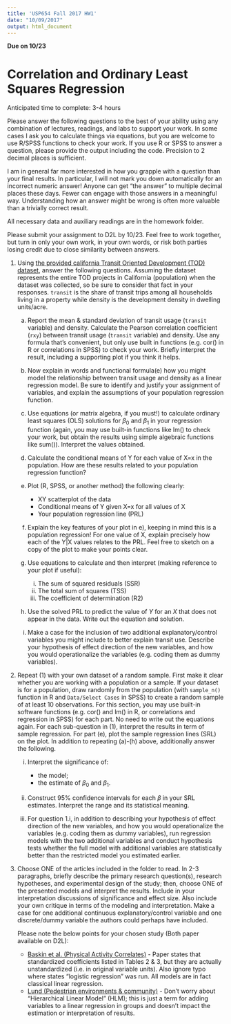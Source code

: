 ```yaml
---
title: 'USP654 Fall 2017 HW1'
date: "10/09/2017"
output: html_document
---
```


**Due on 10/23**

# Correlation and Ordinary Least Squares Regression

Anticipated time to complete: 3-4 hours

Please answer the following questions to the best of your ability using any combination of lectures, readings, and labs to support your work. In some cases I ask you to calculate things via equations, but you are welcome to use R/SPSS functions to check your work. If you use R or SPSS to answer a question, please provide the output including the code. Precision to 2 decimal places is sufficient.

I am in general far more interested in how you grapple with a question than your final results. In particular, I will not mark you down automatically for an incorrect numeric answer! Anyone can get “the answer” to multiple decimal places these days. Fewer can engage with those answers in a meaningful way. Understanding how an answer might be wrong is often more valuable than a trivially correct result.

All necessary data and auxiliary readings are in the homework folder. 

Please submit your assignment to D2L by 10/23. Feel free to work together, but turn in only your own work, in your own words, or risk both parties losing credit due to close similarity between answers.

1. Using [the provided california Transit Oriented Development (TOD) dataset](californiatod.csv), answer the following questions. Assuming the dataset represents the entire TOD projects in California (population) when the dataset was collected, so be sure to consider that fact in your responses. `transit` is the share of transit trips among all households living in a property while density is the development density in dwelling units/acre. 

    a. Report the mean & standard deviation of transit usage (`transit` variable) and density. Calculate the Pearson correlation coefficient (`rxy`) between transit usage (`transit` variable) and density. Use any formula that’s convenient, but only use built in functions (e.g. cor() in R or correlations in SPSS) to check your work. Briefly interpret the result, including a supporting plot if you think it helps.
    
    a. Now explain in words and functional formula(e) how you might model the relationship between transit usage and density  as a linear regression model. Be sure to identify and justify your assignment of variables, and explain the assumptions of your population regression function.

    a. Use equations (or matrix algebra, if you must!) to calculate ordinary least squares (OLS) solutions for $\beta_0$ and $\beta_1$ in your regression function (again, you may use built-in functions like lm() to check your work, but obtain the results using simple algebraic functions like sum()). Interpret the values obtained.
    
    a. Calculate the conditional means of Y for each value of X=x in the population. How are these results related to your population regression function?
    
    a. Plot (R, SPSS, or another method) the following clearly:
    
	     - XY scatterplot of the data
	     - Conditional means of Y given X=x for all values of X
	     - Your population regression line (PRL)
	    
	  a. Explain the key features of your plot in e), keeping in mind this is a population regression! For one value of X, explain precisely how each of the Y|X values relates to the PRL. Feel free to sketch on a copy of the plot to make your points clear.
	  
	  a. Use equations to calculate and then interpret (making reference to your plot if useful):
	     i. The sum of squared residuals (SSR)
	     i. The total sum of squares (TSS)
	     i. The coefficient of determination (R2)
	  
	  a. Use the solved PRL to predict the value of $Y$ for an $X$ that does not appear in the data. Write out the equation and solution.
	  
	  a. Make a case for the inclusion of two additional explanatory/control variables you might include to better explain transit use. Describe your hypothesis of effect direction of the new variables, and how you would operationalize the variables (e.g. coding them as dummy variables).
	  
1. Repeat (1) with your own dataset of a random sample. First make it clear whether you are working with a population or a sample. If your dataset is for a population, draw randomly from the population (with `sample_n()` function in R and `Data/Select Cases` in SPSS) to create a random sample of at least 10 observations. For this section, you may use built-in software functions (e.g. cor() and lm() in R, or correlations and regression in SPSS) for each part. No need to write out the equations again. For each sub-question in (1), interpret the results in term of sample regression. For part (e), plot the sample regression lines (SRL) on the plot. In addition to repeating (a)-(h) above, additionally answer the following.
	
	  i. Interpret the significance of:
	     - the model;
	     - the estimate of $\beta_0$ and $\beta_1$.
	  
	  i. Construct 95% confidence intervals for each $\beta$ in your SRL estimates. Interpret the range and its statistical meaning.
	  
	  i. For question 1.i, in addition to describing your hypothesis of effect direction of the new variables, and how you would operationalize the variables (e.g. coding them as dummy variables), run regression models with the two additional variables and conduct hypothesis tests whether the full model with additional variables are statistically better than the restricted model you estimated earlier.
	  
1. Choose ONE of the articles included in the folder to read. In 2-3 paragraphs, briefly describe the primary research question(s), research hypotheses, and experimental design of the study; then, choose ONE of the presented models and interpret the results. Include in your interpretation discussions of significance and effect size. Also include your own critique in terms of the modeling and interpretation. Make a case for one additional continuous explanatory/control variable and one discrete/dummy variable the authors could perhaps have included. 

    Please note the below points for your chosen study (Both paper available on D2L):
  
    - [Baskin et al. (Physical Activity Correlates)](https://link.springer.com/article/10.1007%2Fs12160-012-9437-7) - Paper states that standardized coefficients listed in Tables 2 & 3, but they are actually unstandardized (i.e. in original variable units). Also ignore typo where states “logistic regression” was run. All models are in fact classical linear regression.
    - [Lund (Pedestrian environments & community)](http://journals.sagepub.com/doi/abs/10.1177/0739456X0202100307) - Don’t worry about “Hierarchical Linear Model” (HLM); this is just a term for adding variables to a linear regression in groups and doesn’t impact the estimation or interpretation of results.
